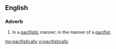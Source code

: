 ==English==
===Adverb===
{{en-adv}}
#In a [[pacifistic]] manner; in the manner of a [[pacifist]].

[[my:pacifistically]]
[[vi:pacifistically]]